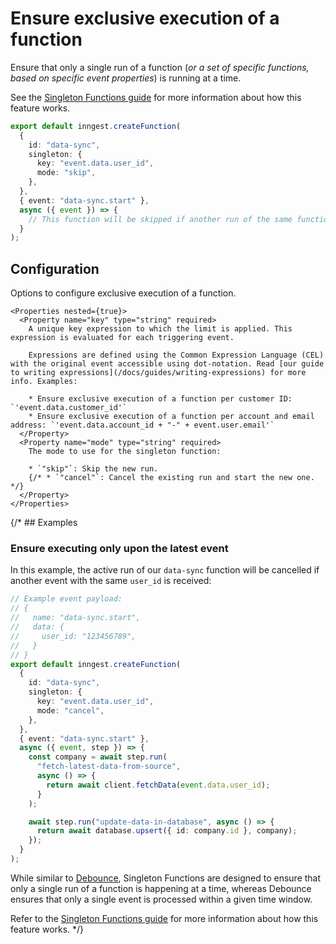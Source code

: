 
# Ensure exclusive execution of a function

Ensure that only a single run of a function (_or a set of specific functions, based on specific event properties_) is running at a time.

See the [Singleton Functions guide](/docs/guides/singleton) for more information about how this feature works.




```ts
export default inngest.createFunction(
  {
    id: "data-sync",
    singleton: {
      key: "event.data.user_id",
      mode: "skip",
    },
  },
  { event: "data-sync.start" },
  async ({ event }) => {
    // This function will be skipped if another run of the same function is already running for the same user
  }
);
```

## Configuration

<Properties>
  <Property name="singleton" type="object">
    Options to configure exclusive execution of a function.

    <Properties nested={true}>
      <Property name="key" type="string" required>
        A unique key expression to which the limit is applied. This expression is evaluated for each triggering event.

        Expressions are defined using the Common Expression Language (CEL) with the original event accessible using dot-notation. Read [our guide to writing expressions](/docs/guides/writing-expressions) for more info. Examples:

        * Ensure exclusive execution of a function per customer ID: `'event.data.customer_id'`
        * Ensure exclusive execution of a function per account and email address: `'event.data.account_id + "-" + event.user.email'`
      </Property>
      <Property name="mode" type="string" required>
        The mode to use for the singleton function:

        * `"skip"`: Skip the new run.
        {/* * `"cancel"`: Cancel the existing run and start the new one. */}
      </Property>
    </Properties>
  </Property>
</Properties>

{/* ## Examples

### Ensure executing only upon the latest event

In this example, the active run of our `data-sync` function will be cancelled if another event with the same `user_id` is received:

```ts
// Example event payload:
// {
//   name: "data-sync.start",
//   data: {
//     user_id: "123456789",
//   }
// }
export default inngest.createFunction(
  {
    id: "data-sync",
    singleton: {
      key: "event.data.user_id",
      mode: "cancel",
    },
  },
  { event: "data-sync.start" },
  async ({ event, step }) => {
    const company = await step.run(
      "fetch-latest-data-from-source",
      async () => {
        return await client.fetchData(event.data.user_id);
      }
    );

    await step.run("update-data-in-database", async () => {
      return await database.upsert({ id: company.id }, company);
    });
  }
);
```

While similar to [Debounce](/docs/guides/debounce), Singleton Functions are designed to ensure that only a single run of a function is happening at a time, whereas Debounce ensures that only a single event is processed within a given time window.

Refer to the [Singleton Functions guide](/docs/guides/singleton) for more information about how this feature works. */}